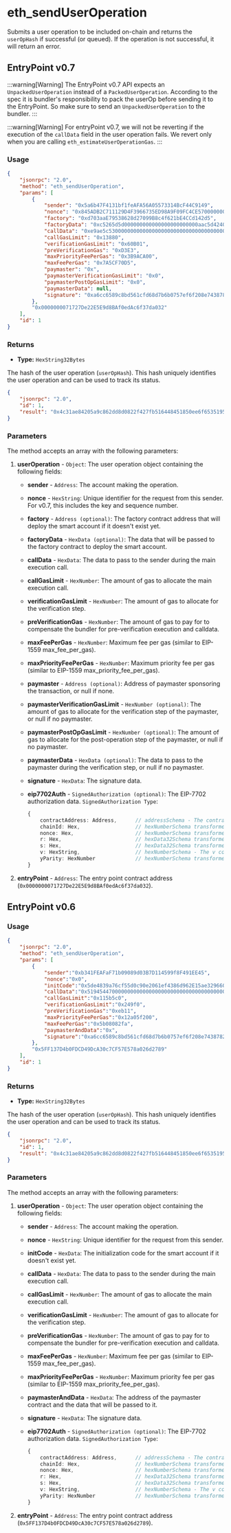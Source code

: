 # eth_sendUserOperation

Submits a user operation to be included on-chain and returns the `userOpHash` if successful (or queued). If the operation is not successful, it will return an error.

## EntryPoint v0.7

:::warning[Warning]
The EntryPoint v0.7 API expects an `UnpackedUserOperation` instead of a `PackedUserOperation`.
According to the spec it is bundler's responsibility to pack the userOp before sending it to the EntryPoint.
So make sure to send an `UnpackedUserOperation` to the bundler.
:::

:::warning[Warning]
For entryPoint v0.7, we will not be reverting if the execution of the `callData` field in the user operation fails.
We revert only when you are calling `eth_estimateUserOperationGas`.
:::

### Usage

```json
{
    "jsonrpc": "2.0",
    "method": "eth_sendUserOperation",
    "params": [
        {
            "sender": "0x5a6b47F4131bf1feAFA56A05573314BcF44C9149",
            "nonce": "0x845ADB2C711129D4F3966735ED98A9F09FC4CE5700000000000000000000",
            "factory": "0xd703aaE79538628d27099B8c4f621bE4CCd142d5",
            "factoryData": "0xc5265d5d000000000000000000000000aac5d4240af87249b3f71bc8e4a2cae074a3e419...",
            "callData": "0xe9ae5c5300000000000000000000000000000000000000000000000000000000000000000000000000...",
            "callGasLimit": "0x13880",
            "verificationGasLimit": "0x60B01",
            "preVerificationGas": "0xD3E3",
            "maxPriorityFeePerGas": "0x3B9ACA00",
            "maxFeePerGas": "0x7A5CF70D5",
            "paymaster": "0x",
            "paymasterVerificationGasLimit": "0x0",
            "paymasterPostOpGasLimit": "0x0",
            "paymasterData": null,
            "signature": "0xa6cc6589c8bd561cfd68d7b6b0757ef6f208e7438782939938498eee7d703260137856c840c491b3d415956265e81bf5c2184a725be2abfc365f7536b6af525e1c"
        },
        "0x0000000071727De22E5E9d8BAf0edAc6f37da032"
    ],
    "id": 1
}
```

### Returns

- **Type:** `HexString32Bytes`

The hash of the user operation (`userOpHash`). This hash uniquely identifies the user operation and can be used to track its status.

```json
{
    "jsonrpc": "2.0",
    "id": 1,
    "result": "0x4c31ae84205a9c862dd8d0822f427fb516448451850ee6f65351951f6a2b2154"
}
```

### Parameters

The method accepts an array with the following parameters:

1. **userOperation** - `Object`: The user operation object containing the following fields:

    - **sender** - `Address`: The account making the operation.
    
    - **nonce** - `HexString`: Unique identifier for the request from this sender. For v0.7, this includes the key and sequence number.
    
    - **factory** - `Address (optional)`: The factory contract address that will deploy the smart account if it doesn't exist yet.
    
    - **factoryData** - `HexData (optional)`: The data that will be passed to the factory contract to deploy the smart account.
    
    - **callData** - `HexData`: The data to pass to the sender during the main execution call.
    
    - **callGasLimit** - `HexNumber`: The amount of gas to allocate the main execution call.
    
    - **verificationGasLimit** - `HexNumber`: The amount of gas to allocate for the verification step.
    
    - **preVerificationGas** - `HexNumber`: The amount of gas to pay for to compensate the bundler for pre-verification execution and calldata.
    
    - **maxFeePerGas** - `HexNumber`: Maximum fee per gas (similar to EIP-1559 max_fee_per_gas).
    
    - **maxPriorityFeePerGas** - `HexNumber`: Maximum priority fee per gas (similar to EIP-1559 max_priority_fee_per_gas).
    
    - **paymaster** - `Address (optional)`: Address of paymaster sponsoring the transaction, or null if none.
    
    - **paymasterVerificationGasLimit** - `HexNumber (optional)`: The amount of gas to allocate for the verification step of the paymaster, or null if no paymaster.
    
    - **paymasterPostOpGasLimit** - `HexNumber (optional)`: The amount of gas to allocate for the post-operation step of the paymaster, or null if no paymaster.
    
    - **paymasterData** - `HexData (optional)`: The data to pass to the paymaster during the verification step, or null if no paymaster.
    
    - **signature** - `HexData`: The signature data.
    
    - **eip7702Auth** - `SignedAuthorization (optional)`: The EIP-7702 authorization data. `SignedAuthorization Type`:

        ```typescript
        {
            contractAddress: Address,      // addressSchema - The contract address for the authorization
            chainId: Hex,                  // hexNumberSchema transformed to Hex - The chain ID
            nonce: Hex,                    // hexNumberSchema transformed to Hex - The nonce
            r: Hex,                        // hexData32Schema transformed to Hex - The r component of the signature
            s: Hex,                        // hexData32Schema transformed to Hex - The s component of the signature
            v: HexString,                  // hexNumberSchema - The v component of the signature
            yParity: HexNumber             // hexNumberSchema transformed to Hex - The y-parity value
        }
        ```

2. **entryPoint** - `Address`: The entry point contract address (`0x0000000071727De22E5E9d8BAf0edAc6f37da032`).


## EntryPoint v0.6

### Usage

```json
{
    "jsonrpc": "2.0",
    "method": "eth_sendUserOperation",
    "params": [
        {
            "sender":"0xb341FEAFaF71b09089d03B7D114599f8F491EE45",
            "nonce":"0x0",
            "initCode":"0x5de4839a76cf55d0c90e2061ef4386d962E15ae3296601cd0000000000000000000000000da6a956b9488ed4dd761e59f52fdc6c8068e6b5...",
            "callData":"0x5194544700000000000000000000000000000000000000000000000000000000000000000000000000...",
            "callGasLimit":"0x115b5c0",
            "verificationGasLimit":"0x249f0",
            "preVerificationGas":"0xeb11",
            "maxPriorityFeePerGas":"0x12a05f200",
            "maxFeePerGas":"0x5b08082fa",
            "paymasterAndData":"0x",
            "signature":"0xa6cc6589c8bd561cfd68d7b6b0757ef6f208e7438782939938498eee7d703260137856c840c491b3d415956265e81bf5c2184a725be2abfc365f7536b6af525e1c"
        },
        "0x5FF137D4b0FDCD49DcA30c7CF57E578a026d2789"
    ],
    "id": 1
}
```

### Returns

- **Type:** `HexString32Bytes`

The hash of the user operation (`userOpHash`). This hash uniquely identifies the user operation and can be used to track its status.

```json
{
    "jsonrpc": "2.0",
    "id": 1,
    "result": "0x4c31ae84205a9c862dd8d0822f427fb516448451850ee6f65351951f6a2b2154"
}
```

### Parameters

The method accepts an array with the following parameters:

1. **userOperation** - `Object`: The user operation object containing the following fields:

    - **sender** - `Address`: The account making the operation.
    
    - **nonce** - `HexString`: Unique identifier for the request from this sender.
    
    - **initCode** - `HexData`: The initialization code for the smart account if it doesn't exist yet.
    
    - **callData** - `HexData`: The data to pass to the sender during the main execution call.
    
    - **callGasLimit** - `HexNumber`: The amount of gas to allocate the main execution call.
    
    - **verificationGasLimit** - `HexNumber`: The amount of gas to allocate for the verification step.
    
    - **preVerificationGas** - `HexNumber`: The amount of gas to pay for to compensate the bundler for pre-verification execution and calldata.
    
    - **maxFeePerGas** - `HexNumber`: Maximum fee per gas (similar to EIP-1559 max_fee_per_gas).
    
    - **maxPriorityFeePerGas** - `HexNumber`: Maximum priority fee per gas (similar to EIP-1559 max_priority_fee_per_gas).
    
    - **paymasterAndData** - `HexData`: The address of the paymaster contract and the data that will be passed to it.
    
    - **signature** - `HexData`: The signature data.
    
    - **eip7702Auth** - `SignedAuthorization (optional)`: The EIP-7702 authorization data. `SignedAuthorization Type`:

        ```typescript
        {
            contractAddress: Address,      // addressSchema - The contract address for the authorization
            chainId: Hex,                  // hexNumberSchema transformed to Hex - The chain ID
            nonce: Hex,                    // hexNumberSchema transformed to Hex - The nonce
            r: Hex,                        // hexData32Schema transformed to Hex - The r component of the signature
            s: Hex,                        // hexData32Schema transformed to Hex - The s component of the signature
            v: HexString,                  // hexNumberSchema - The v component of the signature
            yParity: HexNumber             // hexNumberSchema transformed to Hex - The y-parity value
        }
        ```

2. **entryPoint** - `Address`: The entry point contract address (`0x5FF137D4b0FDCD49DcA30c7CF57E578a026d2789`).